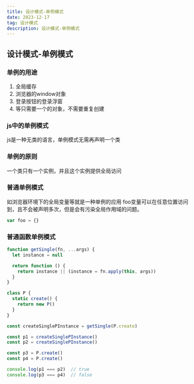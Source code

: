 ---
title: 设计模式-单例模式
date: 2023-12-17
tag: 设计模式
description: 设计模式-单例模式
---

## 设计模式-单例模式

### 单例的用途

1. 全局缓存
2. 浏览器的window对象
3. 登录按钮的登录浮窗
4. 等只需要一个的对象，不需要重复创建

### js中的单例模式

js是一种无类的语言，单例模式无需再声明一个类

### 单例的原则
一个类只有一个实例，并且这个实例提供全局访问

### 普通单例模式
如浏览器环境下的全局变量等就是一种单例的应用
foo变量可以在任意位置访问到，且不会被声明多次，但是会有污染全局作用域的问题。
```js
var foo = {}
```

### 普通函数单例模式


```js
function getSingle(fn, ...args) {
  let instance = null

  return function () {
    return instance || (instance = fn.apply(this, args))
  }
}

class P {
  static create() {
    return new P()
  }
}

const createSinglePInstance = getSingle(P.create)

const p1 = createSinglePInstance()
const p2 = createSinglePInstance()

const p3 = P.create()
const p4 = P.create()

console.log(p1 === p2)	// true
console.log(p3 === p4)  // false
```

